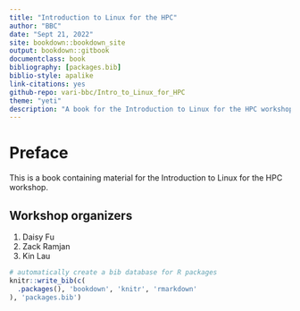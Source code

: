 ```yaml
---
title: "Introduction to Linux for the HPC"
author: "BBC"
date: "Sept 21, 2022"
site: bookdown::bookdown_site
output: bookdown::gitbook
documentclass: book
bibliography: [packages.bib]
biblio-style: apalike
link-citations: yes
github-repo: vari-bbc/Intro_to_Linux_for_HPC
theme: "yeti"
description: "A book for the Introduction to Linux for the HPC workshop."
---
```


# Preface

This is a book containing material for the Introduction to Linux for the HPC workshop.

## Workshop organizers

1. Daisy Fu
2. Zack Ramjan
3. Kin Lau

```r
# automatically create a bib database for R packages
knitr::write_bib(c(
  .packages(), 'bookdown', 'knitr', 'rmarkdown'
), 'packages.bib')
```
